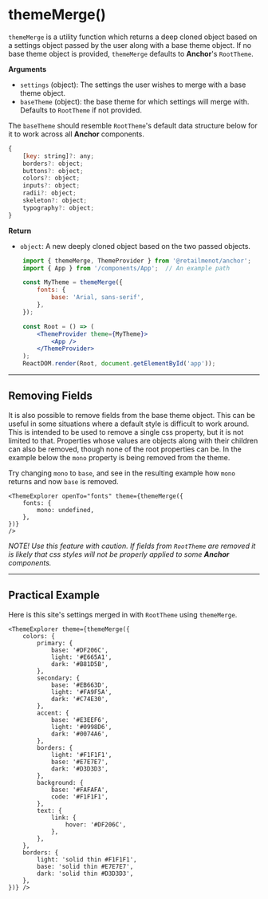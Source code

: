 
# themeMerge()

`themeMerge` is a utility function which returns a deep cloned object based on a settings object
passed by the user along with a base theme object. If no base theme object is provided, `themeMerge`
defaults to **Anchor**'s <Link to="/theme/root-theme">`RootTheme`</Link>.

**Arguments**

* `settings` (object): The settings the user wishes to merge with a base theme object.
* `baseTheme` (object): the base theme for which settings will merge with. Defaults
to <Link to="/theme/root-theme">`RootTheme`</Link> if not provided.

The `baseTheme` should resemble `RootTheme`'s default data structure below for it to work across
all **Anchor** components.

```jsx hideTitle
{
    [key: string]?: any;
    borders?: object;
    buttons?: object;
    colors?: object;
    inputs?: object;
    radii?: object;
    skeleton?: object;
    typography?: object;
}
```

**Return**
* `object`: A new deeply cloned object based on the two passed objects.

```jsx
    import { themeMerge, ThemeProvider } from '@retailmenot/anchor';
    import { App } from '/components/App';  // An example path

    const MyTheme = themeMerge({
        fonts: {
            base: 'Arial, sans-serif',
        },
    });

    const Root = () => (
        <ThemeProvider theme={MyTheme}>
            <App />
        </ThemeProvider>
    );
    ReactDOM.render(Root, document.getElementById('app'));
```

---

## Removing Fields ##

It is also possible to remove fields from the base theme object. This can be useful in some situations
where a default style is difficult to work around. This is intended to be used to remove a
single css property, but it is not limited to that. Properties whose values are objects along with
their children can also be removed, though none of the root properties can be. In the example below
the `mono` property is being removed from the theme.

Try changing `mono` to `base`, and see in the resulting example how `mono` returns and now `base` is
removed.

```tsx live
<ThemeExplorer openTo="fonts" theme={themeMerge({
    fonts: {
        mono: undefined,
    },
})}
/>
```

*NOTE! Use this feature with caution. If fields
from <Link to="/theme/root-theme">`RootTheme`</Link> are removed it is likely that css styles will
not be properly applied to some **Anchor** components.*

---

## Practical Example ##

Here is this site's settings merged in with <Link to="/theme/root-theme">`RootTheme`</Link> using
`themeMerge`.

```tsx live
<ThemeExplorer theme={themeMerge({
    colors: {
        primary: {
            base: '#DF206C',
            light: '#E665A1',
            dark: '#B81D5B',
        },
        secondary: {
            base: '#EB663D',
            light: '#FA9F5A',
            dark: '#C74E30',
        },
        accent: {
            base: '#E3EEF6',
            light: '#0998D6',
            dark: '#0074A6',
        },
        borders: {
            light: '#F1F1F1',
            base: '#E7E7E7',
            dark: '#D3D3D3',
        },
        background: {
            base: '#FAFAFA',
            code: '#F1F1F1',
        },
        text: {
            link: {
                hover: '#DF206C',
            },
        },
    },
    borders: {
        light: 'solid thin #F1F1F1',
        base: 'solid thin #E7E7E7',
        dark: 'solid thin #D3D3D3',
    },
})} />
```